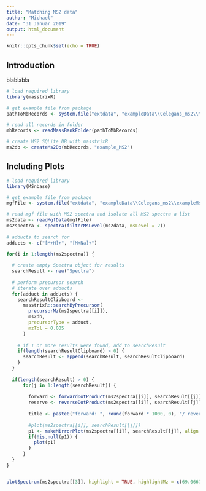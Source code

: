 ```yaml
---
title: "Matching MS2 data"
author: "Michael"
date: "31 Januar 2019"
output: html_document
---
```


```r
knitr::opts_chunk$set(echo = TRUE)
```

## Introduction

blablabla

```r
# load required library
library(masstrixR)

# get example file from package
pathToMbRecords <- system.file("extdata", "exampleData\\Celegans_ms2\\MassBankRecords", package = 'masstrixR')

# read all records in folder
mbRecords <- readMassBankFolder(pathToMbRecords)

# create MS2 SQLite DB with masstrixR
ms2db <- createMs2Db(mbRecords, "example_MS2")
```

## Including Plots

```r
# load required library
library(MSnbase)

# get example file from package
mgfFile <- system.file("extdata", "exampleData\\Celegans_ms2\\exampleMs2.mgf", package = 'masstrixR')

# read mgf file with MS2 spectra and isolate all MS2 spectra a list
ms2data <- readMgfData(mgfFile)
ms2spectra <- spectra(filterMsLevel(ms2data, msLevel = 2))
  
# adducts to search for
adducts <- c("[M+H]+", "[M+Na]+")

for(i in 1:length(ms2spectra)) {
  
  # create empty Spectra object for results
  searchResult <- new("Spectra")
  
  # perform precursor search
  # iterate over adducts
  for(adduct in adducts) {
    searchResultClipboard <-
      masstrixR::searchByPrecursor(
        precursorMz(ms2spectra[[i]]),
        ms2db,
        precursorType = adduct,
        mzTol = 0.005
      )
    
    # if 1 or more results were found, add to searchResult
    if(length(searchResultClipboard) > 0) {
      searchResult <- append(searchResult, searchResultClipboard)
    }
  }
  
  if(length(searchResult) > 0) {
      for(j in 1:length(searchResult)) {
        
        forward <- forwardDotProduct(ms2spectra[[i]], searchResult[[j]], align = TRUE, mzTol = 0.005)
        reserve <- reverseDotProduct(ms2spectra[[i]], searchResult[[j]], align = TRUE, mzTol = 0.005)
        
        title <- paste0("forward: ", round(forward * 1000, 0), "/ reverse: ", round(reserve * 1000, 0))
        
        #plot(ms2spectra[[i]], searchResult[[j]])
        p1 <- makeMirrorPlot(ms2spectra[[i]], searchResult[[j]], align = TRUE, mzTol = 0.005, title = title)
        if(!is.null(p1)) {
          plot(p1)
        }
      }
  }
}


plotSpectrum(ms2spectra[[3]], highlight = TRUE, highlightMz = c(69.0667))
```
